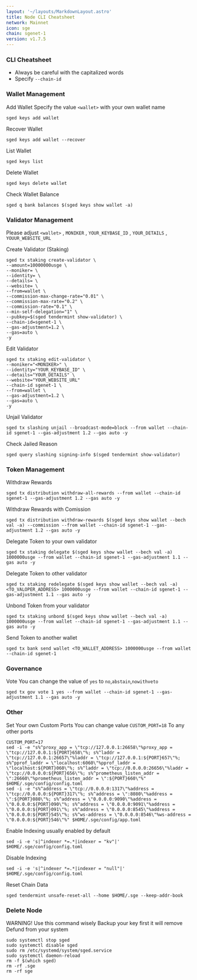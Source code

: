 ```yaml
---
layout: '~/layouts/MarkdownLayout.astro'
title: Node CLI Cheatsheet
network: Mainnet
icon: sge
chain: sgenet-1
version: v1.7.5
---
```


### CLI Cheatsheet

- Always be careful with the capitalized words
- Specify `--chain-id`

### Wallet Management

Add Wallet
Specify the value `<wallet>` with your own wallet name

```
sged keys add wallet
```

Recover Wallet
```
sged keys add wallet --recover
```

List Wallet
```
sged keys list
```

Delete Wallet
```
sged keys delete wallet
```

Check Wallet Balance
```
sged q bank balances $(sged keys show wallet -a)
```

### Validator Management

Please adjust `<wallet>` , `MONIKER` , `YOUR_KEYBASE_ID` , `YOUR_DETAILS` , `YOUUR_WEBSITE_URL`

Create Validator (Staking)
```
sged tx staking create-validator \
--amount=10000000usge \
--moniker= \
--identity= \
--details= \
--website= \
--from=wallet \
--commission-max-change-rate="0.01" \
--commission-max-rate="0.2" \
--commission-rate="0.1" \
--min-self-delegation="1" \
--pubkey=$(sged tendermint show-validator) \
--chain-id=sgenet-1 \
--gas-adjustment=1.2 \
--gas=auto \
-y
```

Edit Validator
```
sged tx staking edit-validator \
--moniker="<MONIKER>" \
--identity="YOUR_KEYBASE_ID" \
--details="YOUR_DETAILS" \
--website="YOUR_WEBSITE_URL"
--chain-id sgenet-1 \
--from=wallet \
--gas-adjustment=1.2 \
--gas=auto \
-y
```


Unjail Validator
```
sged tx slashing unjail --broadcast-mode=block --from wallet --chain-id sgenet-1 --gas-adjustment 1.2 --gas auto -y
```

Check Jailed Reason
```
sged query slashing signing-info $(sged tendermint show-validator)
```

### Token Management

Withdraw Rewards
```
sged tx distribution withdraw-all-rewards --from wallet --chain-id sgenet-1 --gas-adjustment 1.2 --gas auto -y
```

Withdraw Rewards with Comission
```
sged tx distribution withdraw-rewards $(sged keys show wallet --bech val -a) --commission --from wallet --chain-id sgenet-1 --gas-adjustment 1.2 --gas auto -y
```

Delegate Token to your own validator
```
sged tx staking delegate $(sged keys show wallet --bech val -a) 1000000usge --from wallet --chain-id sgenet-1 --gas-adjustment 1.1 --gas auto -y
```

Delegate Token to other validator
```
sged tx staking redelegate $(sged keys show wallet --bech val -a) <TO_VALOPER_ADDRESS> 1000000usge --from wallet --chain-id sgenet-1 --gas-adjustment 1.1 --gas auto -y
```

Unbond Token from your validator
```
sged tx staking unbond $(sged keys show wallet --bech val -a) 1000000usge --from wallet --chain-id sgenet-1 --gas-adjustment 1.1 --gas auto -y
```
Send Token to another wallet
```
sged tx bank send wallet <TO_WALLET_ADDRESS> 1000000usge --from wallet --chain-id sgenet-1
```

### Governance 

Vote
You can change the value of `yes` to `no`,`abstain`,`nowithveto`

```
sged tx gov vote 1 yes --from wallet --chain-id sgenet-1 --gas-adjustment 1.1 --gas auto -y
```

### Other

Set Your own Custom Ports
You can change value `CUSTOM_PORT=18` To any other ports
```
CUSTOM_PORT=17
sed -i -e "s%^proxy_app = \"tcp://127.0.0.1:26658\"%proxy_app = \"tcp://127.0.0.1:${PORT}658\"%; s%^laddr = \"tcp://127.0.0.1:26657\"%laddr = \"tcp://127.0.0.1:${PORT}657\"%; s%^pprof_laddr = \"localhost:6060\"%pprof_laddr = \"localhost:${PORT}060\"%; s%^laddr = \"tcp://0.0.0.0:26656\"%laddr = \"tcp://0.0.0.0:${PORT}656\"%; s%^prometheus_listen_addr = \":26660\"%prometheus_listen_addr = \":${PORT}660\"%" $HOME/.sge/config/config.toml
sed -i -e "s%^address = \"tcp://0.0.0.0:1317\"%address = \"tcp://0.0.0.0:${PORT}317\"%; s%^address = \":8080\"%address = \":${PORT}080\"%; s%^address = \"0.0.0.0:9090\"%address = \"0.0.0.0:${PORT}090\"%; s%^address = \"0.0.0.0:9091\"%address = \"0.0.0.0:${PORT}091\"%; s%^address = \"0.0.0.0:8545\"%address = \"0.0.0.0:${PORT}545\"%; s%^ws-address = \"0.0.0.0:8546\"%ws-address = \"0.0.0.0:${PORT}546\"%" $HOME/.sge/config/app.toml
```

Enable Indexing usually enabled by default
```
sed -i -e 's|^indexer *=.*|indexer = "kv"|' $HOME/.sge/config/config.toml
```

Disable Indexing
```
sed -i -e 's|^indexer *=.*|indexer = "null"|' $HOME/.sge/config/config.toml
```

Reset Chain Data
```
sged tendermint unsafe-reset-all --home $HOME/.sge --keep-addr-book
```

### Delete Node

WARNING! Use this command wisely 
Backup your key first it will remove Defund from your system

```
sudo systemctl stop sged
sudo systemctl disable sged
sudo rm /etc/systemd/system/sged.service
sudo systemctl daemon-reload
rm -f $(which sged)
rm -rf .sge
rm -rf sge
```
